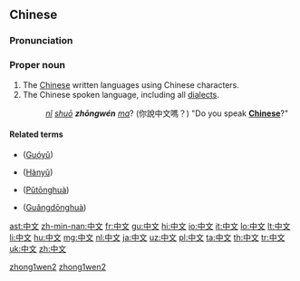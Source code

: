 ==Chinese==
{{wikipedia|lang=zh}}
{{zh-hanzi-box|[[中]][[文]]}}

===Pronunciation===
{{zh-pron
|m=Zhōngwén
|ma=zh-zhōngwén.ogg
|mn=Tiong-bûn
|c=zung1 man4,zung1 man4-2
|cat=proper noun
}}

===Proper noun===
{{zh-proper noun}}

# The [[Chinese]] written languages using Chinese characters.
# The Chinese spoken language, including all [[dialect]]s.
#: ''[[nǐ]] [[shuō]] '''zhōngwén''' [[ma]]''? (你說中文嗎？) "Do you speak '''[[Chinese]]'''?"

====Related terms====
* {{zh-ts|國語|国语}} ([[Guóyǔ]])
* {{zh-ts|漢語|汉语}} ([[Hànyǔ]])
* {{zh-ts|普通話|普通话}} ([[Pǔtōnghuà]])
* {{zh-ts|廣東話|广东话}} ([[Guǎngdōnghuà]])

[[Category:Beginning Mandarin|zhong1wen2]]
[[Category:cmn:Languages|zhong1wen2]]

[[ast:中文]]
[[zh-min-nan:中文]]
[[fr:中文]]
[[gu:中文]]
[[hi:中文]]
[[io:中文]]
[[it:中文]]
[[lo:中文]]
[[lt:中文]]
[[li:中文]]
[[hu:中文]]
[[mg:中文]]
[[nl:中文]]
[[ja:中文]]
[[uz:中文]]
[[pl:中文]]
[[ta:中文]]
[[th:中文]]
[[tr:中文]]
[[uk:中文]]
[[zh:中文]]